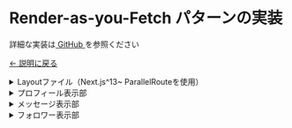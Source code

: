 # Render-as-you-Fetch パターンの実装

詳細な実装は<font color="blue">[ GitHub ](<https://github.com/FAL-coffee/fetch-and-render-playground/blob/main/app/(playground)/[pt]/[ft]/[mt]/[hash]/render-as-you-fetch/%40example>)</font>を参照ください

<font color="blue">[← 説明に戻る](.)</font>

<details>
  <summary>Layoutファイル（Next.js^13~ ParallelRouteを使用）</summary>

    ```tsx:render-as-you-fetch/layout.tsx
    import Link from "next/link";

    import { FetchControl } from "@/app/(playground)/_components/FetchControl";

    export default function Layout({
        children,
        followerList,
        messageList,
        profile,
    }: {
        children: React.ReactNode;
        followerList: React.ReactNode;
        messageList: React.ReactNode;
        profile: React.ReactNode;
    }) {
        return (
            <div className="grid gap-y-6">
                <Link href="/" className="flex items-center text-blue-600">
                    ← TOPに戻る
                </Link>
                <section id="example">
                    <div>
                        <FetchControl basePath="render-as-you-fetch" />

                        <div className="flex flex-col lg:flex-row lg:justify-evenly mt-5">
                            {profile}
                            <div className="border border-gray-400 my-4 lg:mx-8" />
                            {messageList}
                            <div className="border border-gray-400 my-4 lg:mx-8" />
                            {followerList}
                        </div>
                        <div className="border border-gray-400 my-4" />
                    </div>
                </section>
                <section id="description">{children}</section>
            </div>
        );
    }
    ```

</details>

<details>
    <summary> プロフィール表示部 </summary>

    ```tsx:page.tsx
    import { Params, User } from "@/src/types";
    import { parseWaitTime } from "@/src/utils";

    import { Profile } from "@/app/(playground)/_components/Profile";

    const fetchData = async ({
        pt = 1,
    }: {
        pt?: number;
    }): Promise<{
        user: User;
    }> => {
        // サーバーサイドでfetchを行う場合、fetchの引数には絶対パスを指定する必要がある
        const baseUrl = process.env.NEXT_PUBLIC_BASE_URL;

        const response = await fetch(`${baseUrl}/api/user/1?pt=${pt}`, {
            cache: "no-cache",
        });
        const user = await response.json();

        return { user };
    };

    export default async function ProfilePage({ params }: { params: Params }) {
        const pt = params.pt;
        const profileWaitTime = parseWaitTime(pt);
        const { user } = await fetchData({ pt: profileWaitTime });
        return <Profile user={user} />;
    }
    ```

    ```tsx:loading.tsx
    import { Profile } from "@/app/(playground)/_components/Profile";

    export default function ProfileLoading() {
        return <Profile isLoading />;
    }
    ```

</details>

<details>
    <summary> メッセージ表示部 </summary>

    ```tsx:page.tsx
    import { Params, Message } from "@/src/types";
    import { parseWaitTime } from "@/src/utils";

    import { MessageList } from "@/app/(playground)/_components/MessageList";

    const fetchData = async ({
        mt = 1,
    }: {
        mt?: number;
    }): Promise<{
        messages: Message[];
    }> => {
        // サーバーサイドでfetchを行う場合、fetchの引数には絶対パスを指定する必要がある
        const baseUrl = process.env.NEXT_PUBLIC_BASE_URL;

        const response = await fetch(`${baseUrl}/api/message?mt=${mt}`, {
            cache: "no-cache",
        });
        const { messages } = await response.json();

        return { messages };
    };

    export default async function MessageListPage({ params }: { params: Params }) {
        const mt = params.mt;
        const messageListWaitTime = parseWaitTime(mt);
        const { messages } = await fetchData({ mt: messageListWaitTime });
        return <MessageList messages={messages} />;
    }
    ```

    ```tsx:loading.tsx
    import { MessageList } from "@/app/(playground)/_components/MessageList";

    export default function MessageListLoading() {
        return <MessageList isLoading />;
    }

    ```

</details>

<details>
    <summary> フォロワー表示部 </summary>

    ```tsx:page.tsx
    import { Params, User } from "@/src/types";
    import { parseWaitTime } from "@/src/utils";

    import { FollowerList } from "@/app/(playground)/_components/FollowerList";

    const fetchData = async ({
        ft = 1,
    }: {
        ft?: number;
    }): Promise<{
        users: User[];
    }> => {
        // サーバーサイドでfetchを行う場合、fetchの引数には絶対パスを指定する必要がある
        const baseUrl = process.env.NEXT_PUBLIC_BASE_URL;

        const response = await fetch(`${baseUrl}/api/user?ft=${ft}`, {
            cache: "no-cache",
        });
        const { users } = await response.json();

        return { users };
    };

    export default async function FollowerListPage({ params }: { params: Params }) {
        const ft = params.ft;
        const followerListWaitTime = parseWaitTime(ft);
        const { users } = await fetchData({ ft: followerListWaitTime });
        return <FollowerList users={users} />;
    }
    ```

    ```tsx:loading.tsx
    import { FollowerList } from "@/app/(playground)/_components/FollowerList";

    export default function FollowerListLoading() {
        return <FollowerList isLoading />;
    }
    ```

</details>
